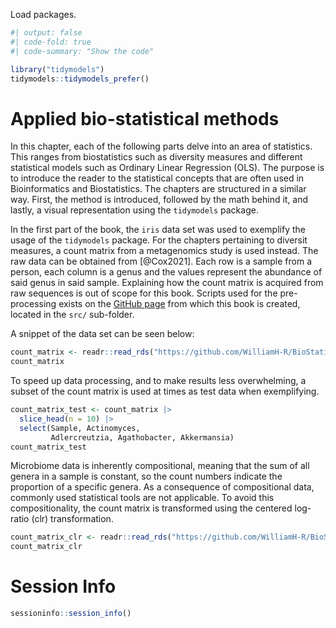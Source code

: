 Load packages.
```r
#| output: false
#| code-fold: true
#| code-summary: "Show the code"

library("tidymodels")
tidymodels::tidymodels_prefer()
```

# Applied bio-statistical methods

In this chapter, each of the following parts delve into an area of statistics. This ranges from biostatistics such as diversity measures and different statistical models such as Ordinary Linear Regression (OLS). The purpose is to introduce the reader to the statistical concepts that are often used in Bioinformatics and Biostatistics. The chapters are structured in a similar way. First, the method is introduced, followed by the math behind it, and lastly, a visual representation using the `tidymodels` package.

In the first part of the book, the `iris` data set was used to exemplify the usage of the `tidymodels` package. For the chapters pertaining to diversit measures, a count matrix from a metagenomics study is used instead. The raw data can be obtained from [@Cox2021]. Each row is a sample from a person, each column is a genus and the values represent the abundance of said genus in said sample. Explaining how the count matrix is acquired from raw sequences is out of scope for this book. Scripts used for the pre-processing exists on the [GitHub page](https://github.com/WilliamH-R/BioStatistics) from which this book is created, located in the `src/` sub-folder.

A snippet of the data set can be seen below:

```r
count_matrix <- readr::read_rds("https://github.com/WilliamH-R/BioStatistics/raw/main/data/count_matrix/count_matrix.rds")
count_matrix
```

To speed up data processing, and to make results less overwhelming, a subset of the count matrix is used at times as test data when exemplifying.
```r
count_matrix_test <- count_matrix |> 
  slice_head(n = 10) |> 
  select(Sample, Actinomyces,
         Adlercreutzia, Agathobacter, Akkermansia)
count_matrix_test
```

Microbiome data is inherently compositional, meaning that the sum of all genera in a sample is constant, so the count numbers indicate the proportion of a specific genera. As a consequence of compositional data, commonly used statistical tools are not applicable. To avoid this compositionality, the count matrix is transformed using the centered log-ratio (clr) transformation.

```r
count_matrix_clr <- readr::read_rds("https://github.com/WilliamH-R/BioStatistics/raw/main/data/count_matrix/count_matrix_clr.rds")
count_matrix_clr
```

# Session Info

```r
sessioninfo::session_info()
```